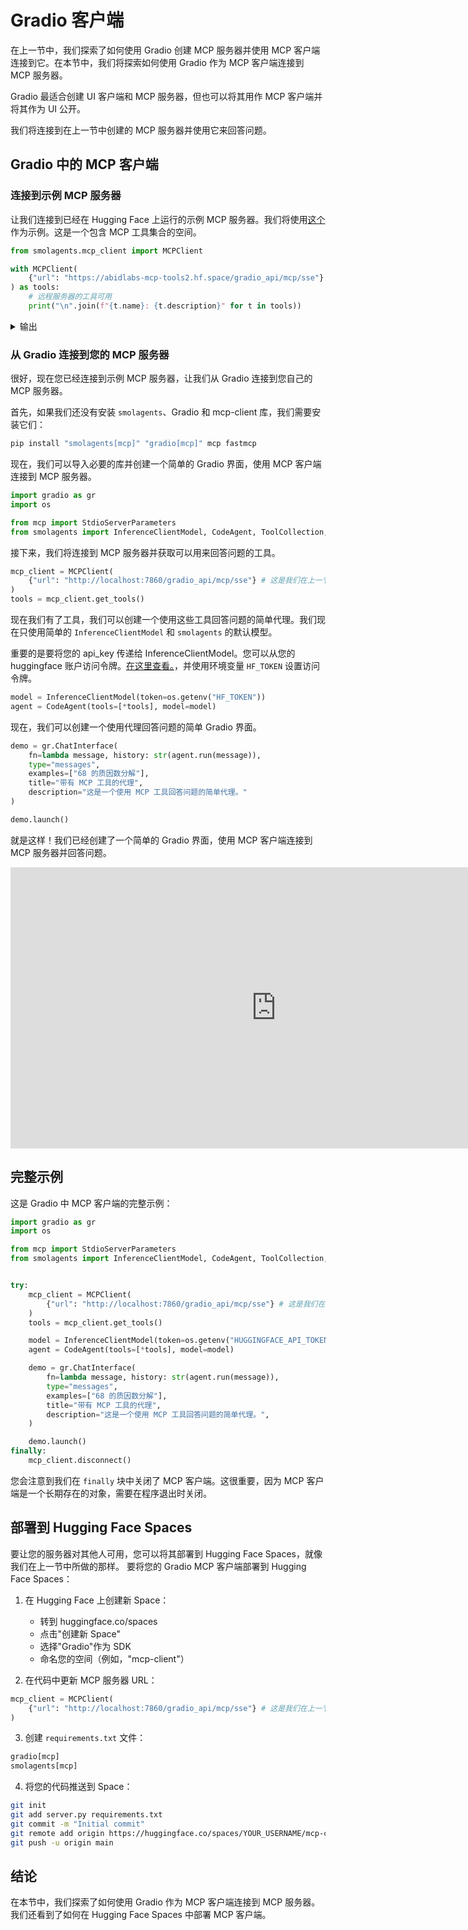 # Gradio 客户端

在上一节中，我们探索了如何使用 Gradio 创建 MCP 服务器并使用 MCP 客户端连接到它。在本节中，我们将探索如何使用 Gradio 作为 MCP 客户端连接到 MCP 服务器。

<Tip>

Gradio 最适合创建 UI 客户端和 MCP 服务器，但也可以将其用作 MCP 客户端并将其作为 UI 公开。

</Tip>

我们将连接到在上一节中创建的 MCP 服务器并使用它来回答问题。

## Gradio 中的 MCP 客户端

### 连接到示例 MCP 服务器

让我们连接到已经在 Hugging Face 上运行的示例 MCP 服务器。我们将使用[这个](https://huggingface.co/spaces/abidlabs/mcp-tools2)作为示例。这是一个包含 MCP 工具集合的空间。

```python
from smolagents.mcp_client import MCPClient

with MCPClient(
    {"url": "https://abidlabs-mcp-tools2.hf.space/gradio_api/mcp/sse"}
) as tools:
    # 远程服务器的工具可用
    print("\n".join(f"{t.name}: {t.description}" for t in tools))

```

<details>
<summary>输出</summary>
<pre>
<code>
prime_factors: Compute the prime factorization of a positive integer.
generate_cheetah_image: Generate a cheetah image.
image_orientation: Returns whether image is portrait or landscape.
sepia: Apply a sepia filter to the input image.
</code>
</pre>
</details>

### 从 Gradio 连接到您的 MCP 服务器

很好，现在您已经连接到示例 MCP 服务器，让我们从 Gradio 连接到您自己的 MCP 服务器。

首先，如果我们还没有安装 `smolagents`、Gradio 和 mcp-client 库，我们需要安装它们：

```bash
pip install "smolagents[mcp]" "gradio[mcp]" mcp fastmcp
```

现在，我们可以导入必要的库并创建一个简单的 Gradio 界面，使用 MCP 客户端连接到 MCP 服务器。

```python
import gradio as gr
import os

from mcp import StdioServerParameters
from smolagents import InferenceClientModel, CodeAgent, ToolCollection, MCPClient
```

接下来，我们将连接到 MCP 服务器并获取可以用来回答问题的工具。

```python
mcp_client = MCPClient(
    {"url": "http://localhost:7860/gradio_api/mcp/sse"} # 这是我们在上一节中创建的 MCP 服务器
)
tools = mcp_client.get_tools()
```

现在我们有了工具，我们可以创建一个使用这些工具回答问题的简单代理。我们现在只使用简单的 `InferenceClientModel` 和 `smolagents` 的默认模型。

重要的是要将您的 api_key 传递给 InferenceClientModel。您可以从您的 huggingface 账户访问令牌。[在这里查看。](https://huggingface.co/docs/hub/en/security-tokens)，并使用环境变量 `HF_TOKEN` 设置访问令牌。

```python
model = InferenceClientModel(token=os.getenv("HF_TOKEN"))
agent = CodeAgent(tools=[*tools], model=model)
```

现在，我们可以创建一个使用代理回答问题的简单 Gradio 界面。

```python
demo = gr.ChatInterface(
    fn=lambda message, history: str(agent.run(message)),
    type="messages",
    examples=["68 的质因数分解"],
    title="带有 MCP 工具的代理",
    description="这是一个使用 MCP 工具回答问题的简单代理。"
)

demo.launch()
```

就是这样！我们已经创建了一个简单的 Gradio 界面，使用 MCP 客户端连接到 MCP 服务器并回答问题。

<iframe
	src="https://mcp-course-unit2-gradio-client.hf.space"
	frameborder="0"
	width="850"
	height="450"
></iframe>

## 完整示例

这是 Gradio 中 MCP 客户端的完整示例：

```python
import gradio as gr
import os

from mcp import StdioServerParameters
from smolagents import InferenceClientModel, CodeAgent, ToolCollection, MCPClient


try:
    mcp_client = MCPClient(
        {"url": "http://localhost:7860/gradio_api/mcp/sse"} # 这是我们在上一节中创建的 MCP 服务器
    )
    tools = mcp_client.get_tools()

    model = InferenceClientModel(token=os.getenv("HUGGINGFACE_API_TOKEN"))
    agent = CodeAgent(tools=[*tools], model=model)

    demo = gr.ChatInterface(
        fn=lambda message, history: str(agent.run(message)),
        type="messages",
        examples=["68 的质因数分解"],
        title="带有 MCP 工具的代理",
        description="这是一个使用 MCP 工具回答问题的简单代理。",
    )

    demo.launch()
finally:
    mcp_client.disconnect()
```

您会注意到我们在 `finally` 块中关闭了 MCP 客户端。这很重要，因为 MCP 客户端是一个长期存在的对象，需要在程序退出时关闭。

## 部署到 Hugging Face Spaces

要让您的服务器对其他人可用，您可以将其部署到 Hugging Face Spaces，就像我们在上一节中所做的那样。
要将您的 Gradio MCP 客户端部署到 Hugging Face Spaces：

1. 在 Hugging Face 上创建新 Space：
   - 转到 huggingface.co/spaces
   - 点击"创建新 Space"
   - 选择"Gradio"作为 SDK
   - 命名您的空间（例如，"mcp-client"）

2. 在代码中更新 MCP 服务器 URL：

```python
mcp_client = MCPClient(
    {"url": "http://localhost:7860/gradio_api/mcp/sse"} # 这是我们在上一节中创建的 MCP 服务器
)
```

3. 创建 `requirements.txt` 文件：
```txt
gradio[mcp]
smolagents[mcp]
```

4. 将您的代码推送到 Space：
```bash
git init
git add server.py requirements.txt
git commit -m "Initial commit"
git remote add origin https://huggingface.co/spaces/YOUR_USERNAME/mcp-client
git push -u origin main
```

## 结论

在本节中，我们探索了如何使用 Gradio 作为 MCP 客户端连接到 MCP 服务器。我们还看到了如何在 Hugging Face Spaces 中部署 MCP 客户端。